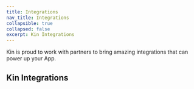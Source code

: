 ```yaml
---
title: Integrations
nav_title: Integrations
collapsible: true
collapsed: false
excerpt: Kin Integrations
---
```


Kin is proud to work with partners to bring amazing integrations that can power up your App.

## Kin Integrations

<div className="mt-8 grid gap-6 md:grid-cols-2">
  <NavCard
    title="Giftery"
    pngFile="giftery"
    subtitle="An amazing ecommerce App / Integration"
    link={{ url: '/docs/integrations/giftery', label: 'Learn more about Giftery' }}
  />
  <NavCard
    title="Buy Modules"
    icon="rocket"
    subtitle="Let your users buy Kin directly in your App"
    link={{ url: '/docs/integrations/buy-modules', label: 'See our Buy Modules here' }}
  />
</div>
